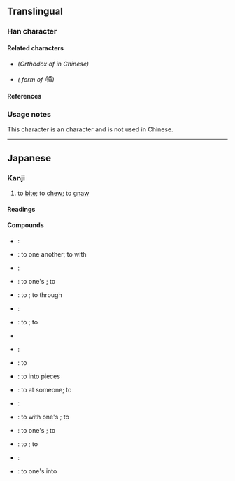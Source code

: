 {{also|齧|嚙}}
{{character info}}
==Translingual==
{{Han simplified forms|[[齧]]/<small>[[嚙]]</small>|噛|啮|ex=y}}

===Han character===
{{Han char|rn=30|rad=口|as=12|sn=15|four=61072|canj=RYMU,XXRYM|ids=⿰口歯}}

====Related characters====
* {{l|mul|[[齧]]}} ''(Orthodox {{w|Traditional Chinese characters|traditional form}} of {{l|mul|嚙}} in Chinese)''
* {{l|mul|[[嚙]]}} ''({{w|Kyūjitai}} form of <big>噛</big>)''

====References====
{{Han ref|kx=0209.151|hdz=10682.171|uh=565B}}

===Usage notes===
This character is an {{w|extended shinjitai}} character and is not used in Chinese.

----

==Japanese==
{{ja-kanji forms|噛|嚙}}

===Kanji===
{{ja-kanji|grade=|rs=口12|kyu=嚙}}

# to [[bite]]; to [[chew]]; to [[gnaw]]

====Readings====
{{ja-readings
|on=ごう
|kun=かじ-る,か-む,か-ます
}}

====Compounds====
{{der-top|Compounds}}
* {{ja-r|噛ませ犬|かませいぬ}}: {{l|en|underdog}}
* {{ja-r|噛み合う|かみあう}}: to {{l|en|bite}} one another; to {{l|en|engage}} with
* {{ja-r|噛み合わせ|かみあわせ}}: {{lb|ja|dentistry}} {{l|en|occlusion}}
* {{ja-r|噛み合わせる|かみあわせる}}: to {{l|en|clench}} one's {{l|en|teeth}}; to {{l|en|engage}}
* {{ja-r|噛み切る|かみきる}}: to {{l|en|bite off}}; to {{l|en|gnaw}} through
* {{ja-r|噛み傷|かみきず}}: {{l|en|bite}} {{l|en|wound}}
* {{ja-r|噛み熟す|かみこなす}}: to {{l|en|chew}}; to {{l|en|digest}}
* {{ja-r|噛み殺す|かみころす}}
* {{ja-r|噛み応え|かみごたえ}}: {{l|en|chewy}} {{l|en|texture}}
{{der-mid}}
* {{ja-r|噛みしだく|かみしだく}}: to {{l|en|crunch}}
* {{ja-r|噛み千切る|かみちぎる}}: to {{l|en|bite}} into pieces
* {{ja-r|噛み付く|かみつく}}: {{lb|ja|figuratively}} to {{l|en|bite}} at someone; to {{l|en|flare up}}
* {{ja-r|噛み付き亀|かみつきがめ}}: {{w|common snapping turtle}}
* {{ja-r|噛み潰す|かみつぶす}}: to {{l|en|crush}} with one's {{l|en|teeth}}; to {{l|en|chew up}}
* {{ja-r|噛み締める|かみしめる}}: to {{l|en|bite}} one's {{l|en|lip}}; to {{l|en|reflect}}
* {{ja-r|噛み分ける|かみわける}}: to {{l|en|taste}}; to {{l|en|distinguish}}
* {{ja-r|噛柴|タムシバ}}: {{taxlink|Magnolia salicifolia|species|ver=210102}}
* {{ja-r|噛り付き|かぶりつき}}: to {{l|en|sink#Verb|sink}} one's {{l|en|teeth}} into
{{der-bottom}}